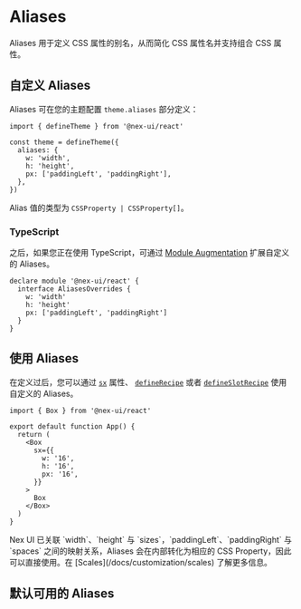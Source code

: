 
# Aliases

Aliases 用于定义 CSS 属性的别名，从而简化 CSS 属性名并支持组合 CSS 属性。

## 自定义 Aliases

Aliases 可在您的主题配置 `theme.aliases` 部分定义：

```tsx
import { defineTheme } from '@nex-ui/react'

const theme = defineTheme({
  aliases: {
    w: 'width',
    h: 'height',
    px: ['paddingLeft', 'paddingRight'],
  },
})
```

Alias 值的类型为 `CSSProperty | CSSProperty[]`。

### TypeScript

之后，如果您正在使用 TypeScript，可通过 [Module Augmentation](https://www.typescriptlang.org/docs/handbook/declaration-merging.html#module-augmentation)
扩展自定义的 Aliases。

```tsx
declare module '@nex-ui/react' {
  interface AliasesOverrides {
    w: 'width'
    h: 'height'
    px: ['paddingLeft', 'paddingRight']
  }
}
```

## 使用 Aliases

在定义过后，您可以通过 [`sx`](/docs/styling/sx-prop) 属性、 [`defineRecipe`](/docs/styling/recipes) 或者 [`defineSlotRecipe`](/docs/styling/slot-recipes) 使用自定义的 Aliases。

```tsx
import { Box } from '@nex-ui/react'

export default function App() {
  return (
    <Box
      sx={{
        w: '16',
        h: '16',
        px: '16',
      }}
    >
      Box
    </Box>
  )
}
```

<Callout>
  Nex UI 已关联 `width`、`height` 与 `sizes`，`paddingLeft`、`paddingRight` 与
  `spaces` 之间的映射关系，Aliases 会在内部转化为相应的 CSS
  Property，因此可以直接使用。在 [Scales](/docs/customization/scales)
  了解更多信息。
</Callout>

## 默认可用的 Aliases

<AliasTable />
